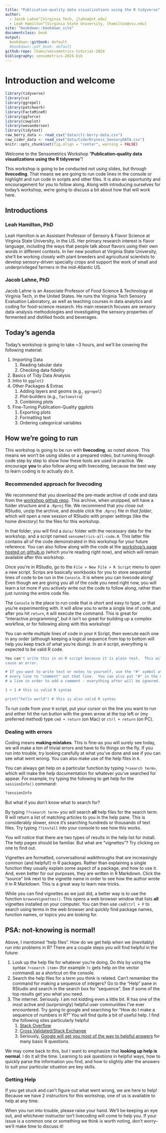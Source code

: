```yaml
---
title: "Publication-quality data visualizations using the R tidyverse"
author: 
  - Jacob Lahne^[Virginia Tech, jlahne@vt.edu]
  - Leah Hamilton^[Virginia State University, lhamilton@vsu.edu]
site: "bookdown::bookdown_site"
documentclass: book
output:
  bookdown::gitbook: default
  #bookdown::pdf_book: default
github-repo: lhami/sensometrics-tutorial-2024
bibliography: sensometrics-2024.bib
---
```


# Introduction and welcome {-}

```r
library(tidyverse)
library(ca)
library(ggrepel)
library(patchwork)
library(FactoMineR)
library(ggforce)
library(cowplot)
library(wesanderson)
library(tidytext)
raw_berry_data <- read_csv("data/clt-berry-data.csv")
raw_cider_data <- read_csv("data/CiderDryness_SensoryDATA.csv")
knitr::opts_chunk$set(fig.align = "center", warning = FALSE)
```


Welcome to the Sensometrics Workshop "**Publication-quality data visualizations using the R tidyverse**"!

This workshop is going to be conducted not using slides, but through **livecoding**.  That means we are going to run code lines in the console or highlight and run code in scripts and other files.  It is also an opportunity and encouragement for you to follow along.  Along with introducing ourselves for today's workshop, we're going to discuss a bit about how that will work here.

## Introductions {-}

### Leah Hamilton, PhD {-}

Leah Hamilton is an Assistant Professor of Sensory & Flavor Science at Virginia State University, in the US. Her primary research interest is flavor language, including the ways that people talk about flavors using their own words in different contexts. In her new position at Virginia State University, she'll be working closely with plant breeders and agricultural scientists to develop sensory-driven specialty crops and support the work of small and underprivileged farmers in the mid-Atlantic US.

### Jacob Lahne, PhD {-}

Jacob Lahne is an Associate Professor of Food Science & Technology at Virginia Tech, in the United States.  He runs the Virginia Tech Sensory Evaluation Laboratory, as well as teaching courses in data analytics and coding for food-science research.  His main research focuses are sensory data-analysis methodologies and investigating the sensory properties of fermented and distilled foods and beverages.

## Today's agenda {-}

Today's workshop is going to take ~3 hours, and we'll be covering the following material:

1.  Importing Data
    1. Reading tabular data
    2. Checking data fidelity
2.  Basics of Tidy Data Analysis
3.  Intro to `ggplot2`
4.  Other Packages & Extras
    1. Adding layers and geoms (e.g., `ggrepel`)
    2. Plot-builders (e.g., `factoextra`)
    3. Combining plots
5.  Fine-Tuning Publication-Quality ggplots
    1. Exporting plots
    2. Formatting text
    3. Ordering categorical variables
  
## How we're going to run {-}

This workshop is going to be run with **livecoding**, as noted above.  This means we won't be using slides or a prepared video, but running through code step by step to show how these tools are used in practice.  We encourage **you** to also follow along with livecoding, because the best way to learn coding is to actually do it.

### Recommended approach for livecoding {-}

We recommend that you download the pre-made archive of code and data from the [workshop github repo](https://github.com/lhami/sensometrics-tutorial-2024).  This archive, when unzipped, will have a folder structure and a `.Rproj` file.  We recommend that you close out RStudio, unzip the archive, and double click the `.Rproj` file *in that folder*, which will open a new session of RStudio with proper settings (like the home directory) for the files for this workshop.

In that folder, you will find a `data/` folder with the necessary data for the workshop, and a script named `sensometrics-all-code.R`.  This latter file contains all of the code demonstrated in this workshop for your future reference.  You can also follow along with the code at the [workshop's page hosted on github.io](https://lhami.github.io/sensometrics-tutorial-2024) (which you're reading right now), and which will remain available after this workshop.

Once you're in RStudio, go to the `File > New File > R Script` menu to open a new script.  Scrips are basically workbooks for you to store sequential lines of code to be run in the `Console`.  It is where you can livecode along!  Even though we are giving you all of the code you need right now, you will learn a lot more if you actively write out the code to follow along, rather than just running the entire code file.

The `Console` is the place to run code that is short and easy to type, or that you're experimenting with.  It will allow you to write a single line of code, and after you hit `return`, `R` will execute the command.  This is great for "interactive programming", but it isn't so great for building up a complex workflow, or for following along with this workshop!

You can write multiple lines of code in your `R` Script, then execute each one in any order (although keeping a logical sequence from top to bottom will help you keep track of what you're doing).  In an `R` script, everything is expected to be valid R code.

```r
You can't write this in an R script because it is plain text.  This will
cause an error.

# If you want to write text or notes to yourself, use the "#" symbol at the start of 
# every line to "comment" out that line.  You can also put "#" in the middle of
# a line in order to add a comment - everything after will be ignored.

1 + 1 # this is valid R syntax

print("hello world") # this is also valid R syntax
```

To run code from your `R` script, put your cursor on the line you want to run and either hit the run button with the green arrow at the top left or (my preferred method) type `cmd + return` (on Mac) or `ctrl + return` (on PC).

### Dealing with errors {-}

Coding means **making mistakes**.  This is fine--as you will surely see today, we will make a ton of trivial errors and have to fix things on the fly.  If you run into trouble, try looking carefully at what you've done and see if you can see what went wrong.  You can also make use of the help files in `R`.

You can always get help on a particular function by typing `?<search term>`, which will make the help documentation for whatever you've searched for appear. For example, try typing the following to get help for the `sessionInfo()` command:

```r
?sessionInfo
```

But what if you don't know what to search for?

By typing `??<search term>` you will search **all** help files for the search term.  R will return a list of matching articles to you in the help pane.  This is considerably slower, since it's searching hundreds or thousands of text files.  Try typing `??install` into your console to see how this works.

You will notice that there are two types of results in the help list for install.  The help pages should be familiar.  But what are "vignettes"?  Try clicking on one to find out.

Vignettes are formatted, conversational walkthroughs that are increasingly common (and helpful!) in R packages.  Rather than explaining a single function they usually explain some aspect of a package, and how to use it.  And, even better for our purposes, they are written in R Markdown.  Click the "source" link next to the vignette name in order to see how the author wrote it in R Markdown.  This is a great way to learn new tricks.

While you can find vignettes as we just did, a better way is to use the function `browseVignettes()`.  This opens a web browser window that lists **all** vignettes installed on your computer.  You can then use `cmd`/`ctrl + F` to search using terms in the web browser and quickly find package names, function names, or topics you are looking for.

## PSA: not-knowing is normal! {-}

Above, I mentioned "help files". How do we get help when we (inevitably) run into problems in R? There are a couple steps you will find helpful in the future:

1.  Look up the help file for whatever you're doing. Do this by using the syntax `?<search item>` (for example `?c` gets help on the vector command) as a shortcut on the console.
2.  Search the help files for a term you think is related. Can't remember the command for making a sequence of integers? Go to the "Help" pane in RStudio and search in the search box for "sequence". See if some of the top results get you what you need.
3.  The internet. Seriously. I am not kidding even a little bit. R has one of the most active and (surprisingly) helpful user communities I've ever encountered. Try going to google and searching for "How do I make a sequence of numbers in R?" You will find quite a bit of useful help. I find the following sites particularly helpful
    1.  [Stack Overflow](https://stackoverflow.com/questions/tagged/r)
    2.  [Cross Validated/Stack Exchange](https://stats.stackexchange.com/questions/tagged/r)
    3.  Seriously, [Google will get you most of the way to helpful answers](https://is.gd/80V5zF) for many basic R questions.


We may come back to this, but I want to emphasize that **looking up help is normal**. I do it all the time. Learning to ask questions in helpful ways, how to quickly parse the information you find, and how to slightly alter the answers to suit your particular situation are key skills.

### Getting Help {-}
If you get stuck and can't figure out what went wrong, we are here to help!  Because we have 2 instructors for this workshop, one of us is available to help at any time.

When you run into trouble, please raise your hand.  We'll be keeping an eye out, and whichever instructor isn't livecoding will come to help you.  If your issue is a common one or something we think is worth noting, don't worry--we'll make time to discuss it!

